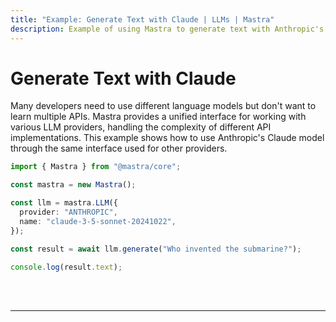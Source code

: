 ```yaml
---
title: "Example: Generate Text with Claude | LLMs | Mastra"
description: Example of using Mastra to generate text with Anthropic's Claude model through a unified interface.
---
```



# Generate Text with Claude

Many developers need to use different language models but don't want to learn multiple APIs. Mastra provides a unified interface for working with various LLM providers, handling the complexity of different API implementations. This example shows how to use Anthropic's Claude model through the same interface used for other providers.

```ts showLineNumbers copy
import { Mastra } from "@mastra/core";

const mastra = new Mastra();

const llm = mastra.LLM({
  provider: "ANTHROPIC",
  name: "claude-3-5-sonnet-20241022",
});

const result = await llm.generate("Who invented the submarine?");

console.log(result.text);
```

<br />
<br />
<hr className="dark:border-[#404040] border-gray-300" />
<br />
<br />
<GithubLink
  link={
    "https://github.com/mastra-ai/mastra/blob/main/examples/basics/llms/generate-text-with-claude"
  }
/>
